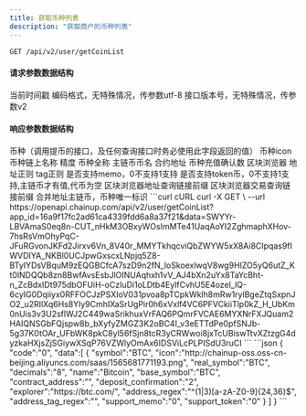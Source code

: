 ---
title: 获取币种列表
description: "获取商户的币种列表"
---

`GET /api/v2/user/getCoinList`

#### 请求参数数据结构
<ParamField query="time" type="long" required>
    当前时间戳
</ParamField>
<ParamField query="charset" type="string" required>
    编码格式，无特殊情况，传参数utf-8
</ParamField>
<ParamField query="version" type="string" required>
    接口版本号，无特殊情况，传参数v2
</ParamField>



#### 响应参数数据结构
<ResponseField type="object[ ]">
    <Expandable title="object">
        <ResponseField name="symbol" type="string">币种（调用提币的接口，及任何查询接口时务必使用此字段返回的值）</ResponseField>
        <ResponseField name="icon" type="string">币种icon</ResponseField>
        <ResponseField name="real_symbol" type="string">币种链上名称</ResponseField>
        <ResponseField name="decimals" type="string">精度</ResponseField>
        <ResponseField name="name" type="string">币种全称</ResponseField>
        <ResponseField name="base_symbol" type="string">主链币币名</ResponseField>
        <ResponseField name="contract_address" type="string">合约地址</ResponseField>
        <ResponseField name="deposit_confirmation" type="string">币种充值确认数</ResponseField>
        <ResponseField name="explorer" type="string">区块浏览器</ResponseField>
        <ResponseField name="address_regex" type="string">地址正则</ResponseField>
        <ResponseField name="address_tag_regex" type="string">tag正则</ResponseField>
        <ResponseField name="support_memo" type="string">是否支持memo，0不支持1支持</ResponseField>
        <ResponseField name="support_token" type="string">是否支持token币，0不支持1支持,主链币才有值,代币为空</ResponseField>
        <ResponseField name="address_link" type="string">区块浏览器地址查询链接前缀</ResponseField>
        <ResponseField name="tx_link" type="string">区块浏览器交易查询链接前缀</ResponseField>
        <ResponseField name="merge_address_symbol" type="string">合并地址主链币，币种唯一标识</ResponseField>
    </Expandable>
</ResponseField>



<RequestExample>
  ```curl cURL
  curl -X GET \
  --url https://openapi.chainup.com/api/v2/user/getCoinList?app_id=16a9f17fc2ad61ca4339fdd6a8a37f21&data=SWYYr-LBVAmaS0eq8n-CUT_nHkM3OBxyWOsImMTe41UaqAoYI2ZghmaphXHov-7hsRsVmOhyPqC-JFuRGvonJKFd2Jirxv6Vn_8V40r_MMYTkhqcviQbZWYW5xX8Ai8CIpqas9fIWVDIYA_NKBl0UCJpwGxscxLNpjq5Z8-BTyIYDsVBquM9zEQGBCfcA7szD9n2fN_loSkoexlwqV8wg9HIZO5yQ6utZ_Kt0lNDQQb8zn8BwfAvsEsbJlOINUAqhxh1vV_AJ4bXn2uYx8TaYcBht-n_ZcBdxIDt975dbOFUiH-oCzIuDi1oLDtb4EylfCvhU5E4ozel_lQ-6cyIG0Dqiiyx0RFFOCJzPSXIoV031pvoa8pTCpkWklh8mRw1rylBgeZtqSxpnJO2_u2RIlXq6Hs8Yly9CmhIXaSrUgPir0h6xVxlf4VC6PFVCkiiTlp0kZ_H_UbKm0nUis3v3U2sflWJ2C449waSrikhuxVrFAQ6PQmrFVCAE6MYXNrFXJQuam2HAIQNSGbFQjspw8b_bXyfyZMGZ3K2oBC4I_v3eETTdPe0pfSNJb-5g37K0tOAr_UFbWK8pkC8yl56fSjn8tcR3yCRWwoi8jxTcUBiswTtvXZtzgG4dyzkaHXjsZjSGiywXSqP76VZWlyOmAx6IDSViLcPLPISdU3ruCI
  ```
</RequestExample>



<ResponseExample>
```json
{
  "code":"0",
  "data":[
      {
          "symbol":"BTC",
          "icon":"http://chainup-oss.oss-cn-beijing.aliyuncs.com/saas/1565681771193.png",
          "real_symbol":"BTC",
          "decimals":"8",
          "name":"Bitcoin",
          "base_symbol":"BTC",
          "contract_address":"",
          "deposit_confirmation":"2",
          "explorer":"https://btc.com/",
          "address_regex":"^(1|3)[a-zA-Z0-9]{24,36}$",
          "address_tag_regex":"",
          "support_memo":"0",
          "support_token":"0"
      }
   ]
 }
```
</ResponseExample>